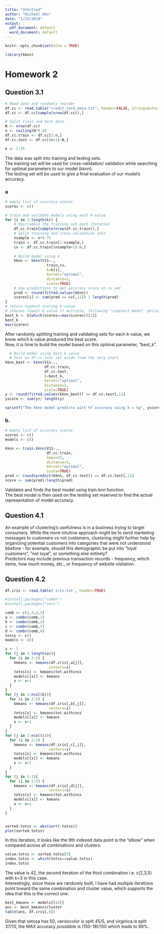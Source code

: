 ```yaml
---
title: "Untitled"
author: "Michael Ahn"
date: "1/23/2019"
output:
  pdf_document: default
  word_document: default
---
```


```r
knitr::opts_chunk$set(echo = TRUE)
```
```r
library(kknn)
```
# Homework 2

## Question 3.1
```r
# Read data and randomly reorder
df.cc <- read.table("credit_card_data.txt", header=FALSE, stringsAsFactors=FALSE)
df.cc <- df.cc[sample(nrow(df.cc)),]

# Split train and test data
N <- nrow(df.cc)
n <- ceiling(N*0.8)
df.cc.train <- df.cc[1:n,]
df.cc.test <- df.cc[(n+1):N,]

k <- 1:25
```

The data was split into training and testing sets.  
The training set will be used for cross-validation/ validation while searching for optimal parameters to our model (kknn).  
The testing set will be used to give a final evaluation of our model's accuracy.  

### a
```r
# empty list of accuracy scores
scores <- c()

# train and validate models using each k-value
for (i in 1:length(k)) { 
    # Rescramble the training set each iteration
    df.cc.train[sample(nrow(df.cc.train)),]
    # Split training and cross-validation sets
    nsample <- n*0.75
    train <- df.cc.train[1:nsample,]
    cv <- df.cc.train[(nsample+1):n,]
      
    # Build model using k
    kknn <- kknn(V11~.,
                   train,cv,
                   k=k[i],
                   kernel="optimal",
                   distance=2,
                   scale=TRUE)
    # Use predictions to get accuracy score on cv set
    pred <- round(fitted.values(kknn))
    scores[i] <- sum(pred == cv[,11]) / length(pred)
}
# return highest scoring k-value
# chooses lowest k-value if multiple, following "simplest model" philosophy
best_k <- k[which(scores==max(scores))[1]]
best_k
max(scores)
```
  
After randomly splitting training and validating sets for each k-value, we know which k-value produced the best score.  
Now, it is time to build the model based on this optimal parameter, "best_k".
  
```r
  # Build model using best_k value
  # Test on df.cc.test set aside from the very start
kknn_best <- kknn(V11~.,
                  df.cc.train,
                  df.cc.test,
                  k=best_k,
                  kernel="optimal",
                  distance=2,
                  scale=TRUE)
y <- round(fitted.values(kknn_best)) == df.cc.test[,11]
yscore <- sum(y)/ length(y)
```

```r
sprintf("The kknn model predicts with %f accuracy using k = %g", yscore, best_k)
```

### b.

```r
# empty list of accuracy scores
scores <- c()
models <- c()

kknn <- train.kknn(V11~.,
                   df.cc.train,
                   kmax=25,
                   distance=2,
                   kernel="optimal",
                   scale=TRUE)
pred <- round(predict(kknn, df.cc.test)) == df.cc.test[,11]
score <- sum(pred)/length(pred)
```
  
Validates and finds the best model using train.knn function.  
The best model is then used on the testing set reserved to find the actual representation of model accuracy.

\newpage

## Question 4.1
  
An example of clustering's usefulness is in a business trying to target consumers. While the more intuitive approach might be to send marketing messages to customers vs not customers, clustering might further help by organizing potential customers into categories that were not understood bbefore - for example, should this demographic be put into "loyal customers", "not loyal", or something else entirely?  
Predictors may include previous transaction records - frequency, which items, how much money, etc., or frequency of website visitation.  

## Question 4.2

  
```r
df.iris <- read.table('iris.txt', header=TRUE)
```
```r
#install.packages("combn")
#install.packages("sets")

comb <- c(2,3,4,5)
a <- combn(comb,1)
b <- combn(comb,2)
c <- combn(comb,3)
d <- combn(comb,4)
totss <- c()
models <- c()

x <- 1
for (j in 1:length(a)){
  for (i in 2:5) {
    kmeans <- kmeans(df.iris[,a[j]],
                    centers=i)
    totss[x] <- kmeans$tot.withinss
    models[[x]] <- kmeans
    x <- x+1
  }
}
for (j in 1:ncol(b)){
  for (i in 2:5) {
    kmeans <- kmeans(df.iris[,b[,j]],
                    centers=i)
    totss[x] <- kmeans$tot.withinss
    models[[x]] <- kmeans
    x <- x+1
  }
}
for (j in 1:ncol(c)){
  for (i in 2:5) {
    kmeans <- kmeans(df.iris[,c[,j]],
                    centers=i)
    totss[x] <- kmeans$tot.withinss
    models[[x]] <- kmeans
    x <- x+1
  }
}
for (j in 1:1){
  for (i in 2:5) {
    kmeans <- kmeans(df.iris[,d[j]],
                    centers=i)
    totss[x] <- kmeans$tot.withinss
    models[[x]] <- kmeans
    x <- x+1
  }
}


sorted.totss <- abs(sort(-totss))
plot(sorted.totss)
```
In this iteration, it looks like the 9th indexed data point is the "elbow" when compared across all combinations and clusters.  
```r
value.totss <- sorted.totss[9]
index.totss <- which(totss==value.totss)
index.totss
```
The value is 42, the second iteration of the third combination i.e. c(2,3,5) with k=3 in this case.  
Interestingly, since these are randomly built, I have had multiple iterations point toward the same combination and cluster value, which supports the idea that this is the correct one.  

```r
best_kmeans <- models[[42]]
ans <- best_kmeans$cluster
table(ans, df.iris[,6])
```
Given that setosa has 50, verisocolor is split 45/5, and virginica is split 37/13, the MAX accuracy possibble is (150-18)/150 which leads to 88%.




